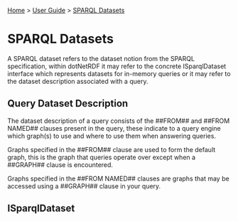 [[Home]] > [[User Guide]] > [[User Guide/SPARQL Datasets|SPARQL Datasets]]

= SPARQL Datasets =

A SPARQL dataset refers to the dataset notion from the SPARQL specification, within dotNetRDF it may refer to the concrete ISparqlDataset interface which represents datasets for in-memory queries or it may refer to the dataset description associated with a query.

== Query Dataset Description ==

The dataset description of a query consists of the ##FROM## and ##FROM NAMED## clauses present in the query, these indicate to a query engine which graph(s) to use and where to use them when answering queries.

Graphs specified in the ##FROM## clause are used to form the default graph, this is the graph that queries operate over except when a ##GRAPH## clause is encountered.

Graphs specified in the ##FROM NAMED## clauses are graphs that may be accessed using a ##GRAPH## clause in your query.

== ISparqlDataset ==